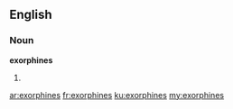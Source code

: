 ==English==

===Noun===
'''exorphines'''

# {{plural of|[[exorphine]]}}

[[ar:exorphines]]
[[fr:exorphines]]
[[ku:exorphines]]
[[my:exorphines]]